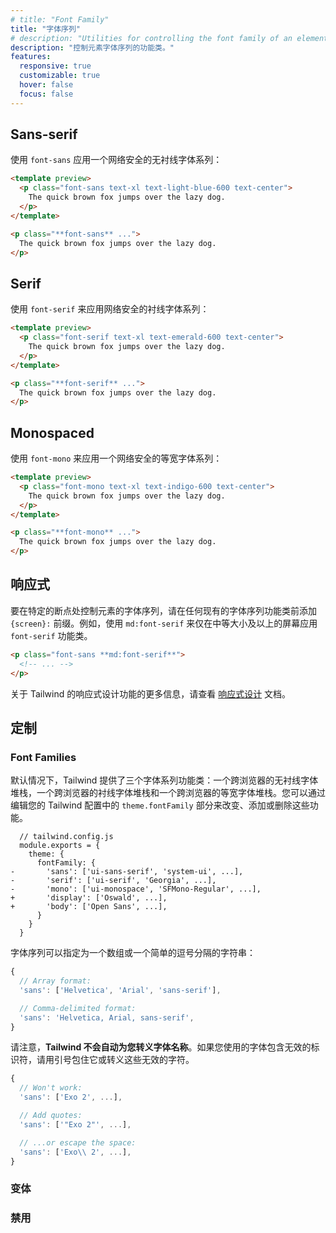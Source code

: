 ```yaml
---
# title: "Font Family"
title: "字体序列"
# description: "Utilities for controlling the font family of an element."
description: "控制元素字体序列的功能类。"
features:
  responsive: true
  customizable: true
  hover: false
  focus: false
---
```




## Sans-serif

<!-- Use `font-sans` to apply a web safe sans-serif font family: -->
使用 `font-sans` 应用一个网络安全的无衬线字体系列：

```html lightBlue
<template preview>
  <p class="font-sans text-xl text-light-blue-600 text-center">
    The quick brown fox jumps over the lazy dog.
  </p>
</template>

<p class="**font-sans** ...">
  The quick brown fox jumps over the lazy dog.
</p>
```

## Serif

<!-- Use `font-serif` to apply a web safe serif font family: -->
使用 `font-serif` 来应用网络安全的衬线字体系列：

```html emerald
<template preview>
  <p class="font-serif text-xl text-emerald-600 text-center">
    The quick brown fox jumps over the lazy dog.
  </p>
</template>

<p class="**font-serif** ...">
  The quick brown fox jumps over the lazy dog.
</p>
```

## Monospaced

<!-- Use `font-mono` to apply a web safe monospaced font family: -->
使用 `font-mono` 来应用一个网络安全的等宽字体系列：

```html indigo
<template preview>
  <p class="font-mono text-xl text-indigo-600 text-center">
    The quick brown fox jumps over the lazy dog.
  </p>
</template>

<p class="**font-mono** ...">
  The quick brown fox jumps over the lazy dog.
</p>
```

## 响应式

<!-- To control the font family of an element at a specific breakpoint, add a `{screen}:` prefix to any existing font family utility class. For example, use `md:font-serif` to apply the `font-serif` utility at only medium screen sizes and above. -->
要在特定的断点处控制元素的字体序列，请在任何现有的字体序列功能类前添加 `{screen}:` 前缀。例如，使用 `md:font-serif` 来仅在中等大小及以上的屏幕应用 `font-serif` 功能类。

```html
<p class="font-sans **md:font-serif**">
  <!-- ... -->
</p>
```

<!-- For more information about Tailwind's responsive design features, check out the [Responsive Design](/docs/responsive-design) documentation. -->
关于 Tailwind 的响应式设计功能的更多信息，请查看 [响应式设计](/docs/responsive-design) 文档。

## 定制

### Font Families

<!-- By default Tailwind provides three font family utilities: a cross-browser sans-serif stack, a cross-browser serif stack, and a cross-browser monospaced stack. You can change, add, or remove these by editing the `theme.fontFamily` section of your Tailwind config. -->
默认情况下，Tailwind 提供了三个字体系列功能类：一个跨浏览器的无衬线字体堆栈，一个跨浏览器的衬线字体堆栈和一个跨浏览器的等宽字体堆栈。您可以通过编辑您的 Tailwind 配置中的 `theme.fontFamily` 部分来改变、添加或删除这些功能。

```diff-js
  // tailwind.config.js
  module.exports = {
    theme: {
      fontFamily: {
-       'sans': ['ui-sans-serif', 'system-ui', ...],
-       'serif': ['ui-serif', 'Georgia', ...],
-       'mono': ['ui-monospace', 'SFMono-Regular', ...],
+       'display': ['Oswald', ...],
+       'body': ['Open Sans', ...],
      }
    }
  }
```

<!-- Font families can be specified as an array or as a simple comma-delimited string: -->
字体序列可以指定为一个数组或一个简单的逗号分隔的字符串：

```js
{
  // Array format:
  'sans': ['Helvetica', 'Arial', 'sans-serif'],

  // Comma-delimited format:
  'sans': 'Helvetica, Arial, sans-serif',
}
```

<!-- Note that **Tailwind does not automatically escape font names** for you. If you're using a font that contains an invalid identifier, wrap it in quotes or escape the invalid characters. -->
请注意，**Tailwind 不会自动为您转义字体名称**。如果您使用的字体包含无效的标识符，请用引号包住它或转义这些无效的字符。

```js
{
  // Won't work:
  'sans': ['Exo 2', ...],

  // Add quotes:
  'sans': ['"Exo 2"', ...],

  // ...or escape the space:
  'sans': ['Exo\\ 2', ...],
}

```

### 变体

<Variants plugin="fontFamily" />

### 禁用

<Disabling plugin="fontFamily" />
